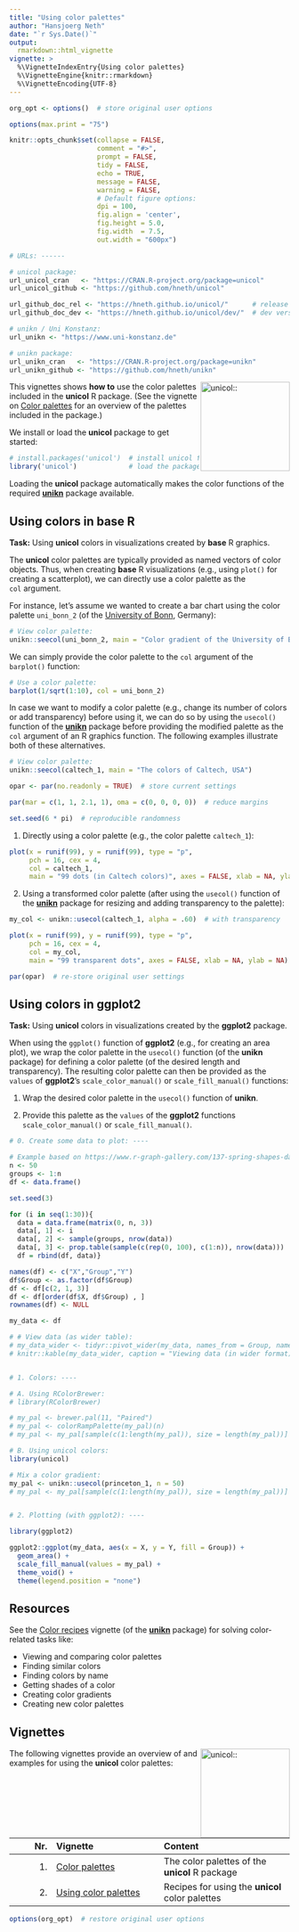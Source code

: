 ```yaml
---
title: "Using color palettes"
author: "Hansjoerg Neth"
date: "`r Sys.Date()`"
output: 
  rmarkdown::html_vignette
vignette: > 
  %\VignetteIndexEntry{Using color palettes}
  %\VignetteEngine{knitr::rmarkdown}
  %\VignetteEncoding{UTF-8}
---
```


```r
org_opt <- options()  # store original user options

options(max.print = "75")

knitr::opts_chunk$set(collapse = FALSE, 
                      comment = "#>", 
                      prompt = FALSE,
                      tidy = FALSE,
                      echo = TRUE, 
                      message = FALSE,
                      warning = FALSE,
                      # Default figure options:
                      dpi = 100, 
                      fig.align = 'center',
                      fig.height = 5.0,
                      fig.width  = 7.5,
                      out.width = "600px")

# URLs: ------ 

# unicol package: 
url_unicol_cran   <- "https://CRAN.R-project.org/package=unicol"
url_unicol_github <- "https://github.com/hneth/unicol"

url_github_doc_rel <- "https://hneth.github.io/unicol/"      # release version  
url_github_doc_dev <- "https://hneth.github.io/unicol/dev/"  # dev version

# unikn / Uni Konstanz:
url_unikn <- "https://www.uni-konstanz.de"

# unikn package: 
url_unikn_cran   <- "https://CRAN.R-project.org/package=unikn"
url_unikn_github <- "https://github.com/hneth/unikn"
```

<!-- unikn logo and link: -->
<!-- <a href = "`r url_unikn`"> -->
<!-- <img src = "../man/figures/logo_unikn.png" alt = "unikn::" align = "right" width = "300px" style = "width: 300px; float: right; border:0;"/> -->
<!-- </a> -->

<!-- unikn pkg logo and link: -->
<!-- <a href = "`r url_unikn_cran`"> -->
<!-- <img src = "../man/figures/logo_unikn_pkg.png" alt = "unikn::" align = "right" width = "140px" style = "width: 140px; float: right; border:0;"/> -->
<!-- </a> -->

<!-- unicol pkg logo and link: -->
<a href = "`r url_unicol_cran`">
<img src = "../man/figures/logo.png" alt = "unicol::" align = "right" width = "160px" style = "width: 160px; float: right; border:0;"/>
</a>


This vignettes shows **how to** use the color palettes included in the **unicol** R\ package. 
(See the vignette on [Color palettes](color_pals.html) for an overview of the palettes included in the package.) 

We install or load the **unicol** package to get started: 

```r
# install.packages('unicol')  # install unicol from CRAN client
library('unicol')             # load the package
```

Loading the **unicol** package automatically makes the color functions of the required **[unikn](`r url_unikn_cran`)** package available. 


## Using colors in **base** R 

**Task:** Using **unicol** colors in visualizations created by **base** R graphics. 

The **unicol** color palettes are typically provided as named vectors of color objects. 
Thus, when creating **base** R visualizations (e.g., using `plot()` for creating a scatterplot), we can directly use a color palette as the `col`\ argument. 

For instance, let's assume we wanted to create a bar chart using the color palette `uni_bonn_2` (of the [University of Bonn](https://www.uni-bonn.de), Germany): 

```r
# View color palette:
unikn::seecol(uni_bonn_2, main = "Color gradient of the University of Bonn, Germany")
```

We can simply provide the color palette to the `col` argument of the `barplot()` function:

```r
# Use a color palette:
barplot(1/sqrt(1:10), col = uni_bonn_2)
```


<!-- Example 2: Modify pal before using it in base R: -->

In case we want to modify a color palette (e.g., change its number of colors or add transparency) before using it, 
we can do so by using the `usecol()` function of the **[unikn](`r url_unikn_cran`)** package before providing the modified palette as the `col`\ argument of an R graphics function. 
The following examples illustrate both of these alternatives. 

```r
# View color palette:
unikn::seecol(caltech_1, main = "The colors of Caltech, USA")
```


```r
opar <- par(no.readonly = TRUE)  # store current settings

par(mar = c(1, 1, 2.1, 1), oma = c(0, 0, 0, 0))  # reduce margins

set.seed(6 * pi)  # reproducible randomness
```

1. Directly using a color palette (e.g., the color palette\ `caltech_1`): 

```r
plot(x = runif(99), y = runif(99), type = "p", 
     pch = 16, cex = 4,
     col = caltech_1,
     main = "99 dots (in Caltech colors)", axes = FALSE, xlab = NA, ylab = NA)
```

2. Using a transformed color palette (after using the `usecol()` function of the **[unikn](`r url_unikn_cran`)** package for resizing and adding transparency to the palette):

```r
my_col <- unikn::usecol(caltech_1, alpha = .60)  # with transparency

plot(x = runif(99), y = runif(99), type = "p", 
     pch = 16, cex = 4,
     col = my_col,
     main = "99 transparent dots", axes = FALSE, xlab = NA, ylab = NA)
```

```r
par(opar)  # re-store original user settings
```




## Using colors in **ggplot2**

**Task:** Using **unicol** colors in visualizations created by the **ggplot2** package.

When using the `ggplot()` function of **ggplot2** (e.g., for creating an area plot), 
we wrap the color palette in the `usecol()` function (of the **unikn** package) for defining a color palette (of the desired length and transparency). 
The resulting color palette can then be provided as the `values` of **ggplot2**'s `scale_color_manual()` or `scale_fill_manual()` functions: 

1. Wrap the desired color palette in the `usecol()` function of **unikn**. 

2. Provide this palette as the `values` of the **ggplot2** functions `scale_color_manual()` or `scale_fill_manual()`. 

```r
# 0. Create some data to plot: ---- 

# Example based on https://www.r-graph-gallery.com/137-spring-shapes-data-art/
n <- 50
groups <- 1:n
df <- data.frame()

set.seed(3)

for (i in seq(1:30)){
  data = data.frame(matrix(0, n, 3))
  data[, 1] <- i
  data[, 2] <- sample(groups, nrow(data))
  data[, 3] <- prop.table(sample(c(rep(0, 100), c(1:n)), nrow(data)))
  df = rbind(df, data)}

names(df) <- c("X","Group","Y")
df$Group <- as.factor(df$Group)  
df <- df[c(2, 1, 3)]
df <- df[order(df$X, df$Group) , ]
rownames(df) <- NULL

my_data <- df

# # View data (as wider table):
# my_data_wider <- tidyr::pivot_wider(my_data, names_from = Group, names_prefix = "g_", values_from = Y)
# knitr::kable(my_data_wider, caption = "Viewing data (in wider format).")


# 1. Colors: ---- 

# A. Using RColorBrewer: 
# library(RColorBrewer)

# my_pal <- brewer.pal(11, "Paired")
# my_pal <- colorRampPalette(my_pal)(n)
# my_pal <- my_pal[sample(c(1:length(my_pal)), size = length(my_pal))]  # randomize

# B. Using unicol colors:
library(unicol)

# Mix a color gradient: 
my_pal <- unikn::usecol(princeton_1, n = 50)
# my_pal <- my_pal[sample(c(1:length(my_pal)), size = length(my_pal))]  # randomize


# 2. Plotting (with ggplot2): ---- 

library(ggplot2)

ggplot2::ggplot(my_data, aes(x = X, y = Y, fill = Group)) + 
  geom_area() +
  scale_fill_manual(values = my_pal) +
  theme_void() +
  theme(legend.position = "none")
```

<!-- Image from README (as HTML link): -->

<!-- <p style="text-align:center;"> -->
<!-- <img src = "./../man/figures/README-usecol-ggplot2-1.png" alt = "pal_unikn" style = "width: 450px; border:10;"/> -->
<!-- </p> -->


## Resources

See the [Color recipes](https://hneth.github.io/unikn/articles/color_recipes.html) vignette 
(of the **[unikn](`r url_unikn_cran`)** package) for solving color-related tasks like:

- Viewing and comparing color palettes 
- Finding similar colors 
- Finding colors by name 
- Getting shades of a color
- Creating color gradients
- Creating new color palettes 


<!-- The following versions of **unikn** and corresponding resources are currently available:  -->

<!-- Type:                    | Version:           | URL:                           |          -->
<!-- :------------------------|:-------------------|:-------------------------------|  -->
<!-- A. **unikn** (R package): | [Release version](https://CRAN.R-project.org/package=unikn) | <https://CRAN.R-project.org/package=unikn> | -->
<!--     &nbsp;                | [Development version](https://github.com/hneth/unikn/)       | <https://github.com/hneth/unikn/> |  -->
<!-- B. Online documentation:  | [Release version](https://hneth.github.io/unikn/)            | <https://hneth.github.io/unikn/> |  -->
<!--     &nbsp;                | [Development version](https://hneth.github.io/unikn/dev/)    | <https://hneth.github.io/unikn/dev/> |  -->


## Vignettes

<!-- unicol pkg logo and link: -->
<a href = "`r url_unicol_cran`">
<img src = "../man/figures/logo.png" alt = "unicol::" align = "right" width = "160px" style = "width: 160px; float: right; border:0;"/>
</a>

The following vignettes provide an overview of and examples for using the **unicol** color palettes: 

<!-- Table of vignettes: -->

| Nr.  | Vignette | Content    |        
| ---: |:---------|:-----------|
| 1. | [Color palettes](color_pals.html) | The color palettes of the **unicol** R package |
| 2. | [Using color palettes](using_pals.html) | Recipes for using the **unicol** color palettes |


```r
options(org_opt)  # restore original user options
```

<!-- eof. -->
